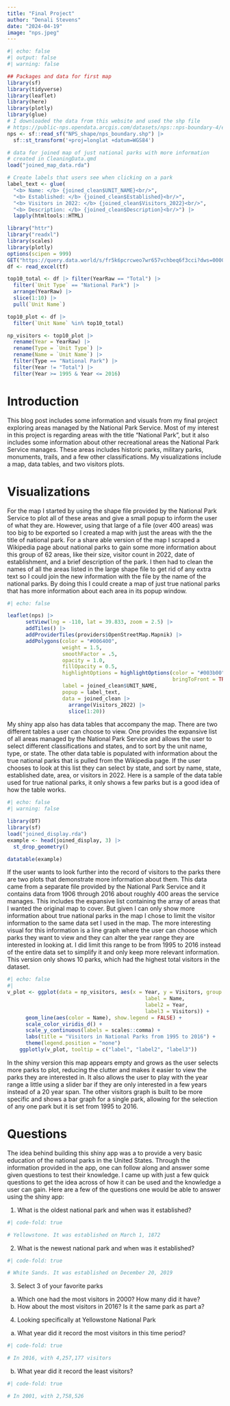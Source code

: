```yaml
---
title: "Final Project"
author: "Denali Stevens"
date: "2024-04-19"
image: "nps.jpeg"
---
```

```r
#| echo: false
#| output: false
#| warning: false

## Packages and data for first map 
library(sf)
library(tidyverse)
library(leaflet)
library(here)
library(plotly)
library(glue)
# I downloaded the data from this website and used the shp file 
# https://public-nps.opendata.arcgis.com/datasets/nps::nps-boundary-4/explore?location=37.015375%2C-81.906543%2C6.00
nps <- sf::read_sf("NPS_shape/nps_boundary.shp") |>
  sf::st_transform('+proj=longlat +datum=WGS84')

# data for joined map of just national parks with more information
# created in CleaningData.qmd
load("joined_map_data.rda")

# Create labels that users see when clicking on a park 
label_text <- glue(
  "<b> Name: </b> {joined_clean$UNIT_NAME}<br/>",
  "<b> Established: </b> {joined_clean$Established}<br/>",
  "<b> Visitors in 2022: </b> {joined_clean$Visitors_2022}<br/>",
  "<b> Description: </b> {joined_clean$Description}<br/>") |>
  lapply(htmltools::HTML)

library("httr")
library("readxl")
library(scales)
library(plotly)
options(scipen = 999)
GET("https://query.data.world/s/fr5k6pcrcweo7wr657vchbeq6f3cci?dws=00000", write_disk(tf <- tempfile(fileext = ".xlsx")))
df <- read_excel(tf)

top10_total <- df |> filter(YearRaw == "Total") |>
  filter(`Unit Type` == "National Park") |>
  arrange(YearRaw) |>
  slice(1:10) |>
  pull(`Unit Name`)

top10_plot <- df |>
  filter(`Unit Name` %in% top10_total)

np_visitors <- top10_plot |> 
  rename(Year = YearRaw) |> 
  rename(Type = `Unit Type`) |> 
  rename(Name = `Unit Name`) |>
  filter(Type == "National Park") |>
  filter(Year != "Total") |>
  filter(Year >= 1995 & Year <= 2016) 


```


# Introduction

This blog post includes some information and visuals from my final project exploring areas managed by the National Park Service. Most of my interest in this project is regarding areas with the title "National Park", but it also includes some information about other recreational areas the National Park Service manages. These areas includes historic parks, military parks, monuments, trails, and a few other classifications. My visualizations include a map, data tables, and two visitors plots. 

# Visualizations 
For the map I started by using the shape file provided by the National Park Service to plot all of these areas and give a small popup to inform the user of what they are. However, using that large of a file (over 400 areas) was too big to be exported so I created a map with just the areas with the the title of national park. For a share able version of the map I scraped a Wikipedia page about national parks to gain some more information about this group of 62 areas, like their size, visitor count in 2022, date of establishment, and a brief description of the park. I then had to clean the names of all the areas listed in the large shape file to get rid of any extra text so I could join the new information with the file by the name of the national parks. By doing this I could create a map of just true national parks that has more information about each area in its popup window. 

```r
#| echo: false

leaflet(nps) |>
      setView(lng = -110, lat = 39.833, zoom = 2.5) |>
      addTiles() |>
      addProviderTiles(providers$OpenStreetMap.Mapnik) |>
      addPolygons(color = "#006400",
                  weight = 1.5,
                  smoothFactor = .5,
                  opacity = 1.0, 
                  fillOpacity = 0.5,
                  highlightOptions = highlightOptions(color = "#003b00", weight = 2,
                                                      bringToFront = TRUE),
                  label = joined_clean$UNIT_NAME,
                  popup = label_text,
                  data = joined_clean |> 
                    arrange(Visitors_2022) |>
                    slice(1:20))

```

My shiny app also has data tables that accompany the map. There are two different tables a user can choose to view. One provides the expansive list of all areas managed by the National Park Service and allows the user to select different classifications and states, and to sort by the unit name, type, or state. The other data table is populated with information about the true national parks that is pulled from the Wikipedia page. If the user chooses to look at this list they can select by state, and sort by name, state, established date, area, or visitors in 2022. Here is a sample of the data table used for true national parks, it only shows a few parks but is a good idea of how the table works. 
```r
#| echo: false
#| warning: false

library(DT)
library(sf)
load("joined_display.rda")
example <- head(joined_display, 3) |>
  st_drop_geometry()

datatable(example)
```

If the user wants to look further into the record of visitors to the parks there are two plots that demonstrate more information about them. This data came from a separate file provided by the National Park Service and it contains data from 1906 through 2016 about roughly 400 areas the service manages. This includes the expansive list containing the array of areas that I wanted the original map to cover. But given I can only show more information about true national parks in the map I chose to limit the visitor information to the same data set I used in the map. The more interesting visual for this information is a line graph where the user can choose which parks they want to view and they can alter the year range they are interested in looking at. I did limit this range to be from 1995 to 2016 instead of the entire data set to simplify it and only keep more relevant information. This version only shows 10 parks, which had the highest total visitors in the dataset. 
```r
#| echo: false
#| 
v_plot <- ggplot(data = np_visitors, aes(x = Year, y = Visitors, group = Name,
                                             label = Name,
                                             label2 = Year,
                                             label3 = Visitors)) +
      geom_line(aes(color = Name), show.legend = FALSE) +
      scale_color_viridis_d() +
      scale_y_continuous(labels = scales::comma) +
      labs(title = "Visitors in National Parks from 1995 to 2016") +
      theme(legend.position = "none")
    ggplotly(v_plot, tooltip = c("label", "label2", "label3"))
```

In the shiny version this map appears empty and grows as the user selects more parks to plot, reducing the clutter and makes it easier to view the parks they are interested in. It also allows the user to play with the year range a little using a slider bar if they are only interested in a few years instead of a 20 year span. The other visitors graph is built to be more specific and shows a bar graph for a single park, allowing for the selection of any one park but it is set from 1995 to 2016. 

# Questions 

The idea behind building this shiny app was a to provide a very basic education of the national parks in the United States. Through the information provided in the app, one can follow along and answer some given questions to test their knowledge. I came up with just a few quick questions to get the idea across of how it can be used and the knowledge a user can gain. Here are a few of the questions one would be able to answer using the shiny app: 

1. What is the oldest national park and when was it established?
```r
#| code-fold: true

# Yellowstone. It was established on March 1, 1872
```

2. What is the newest national park and when was it established?
```r
#| code-fold: true

# White Sands. It was established on December 20, 2019
```

3. Select 3 of your favorite parks
  a. Which one had the most visitors in 2000? How many did it have?
  b. How about the most visitors in 2016? Is it the same park as part a?


4. Looking specifically at Yellowstone National Park
  a. What year did it record the most visitors in this time period?
```r
#| code-fold: true

# In 2016, with 4,257,177 visitors 
```
  b. What year did it record the least visitors?
```r
#| code-fold: true

# In 2001, with 2,758,526
```
